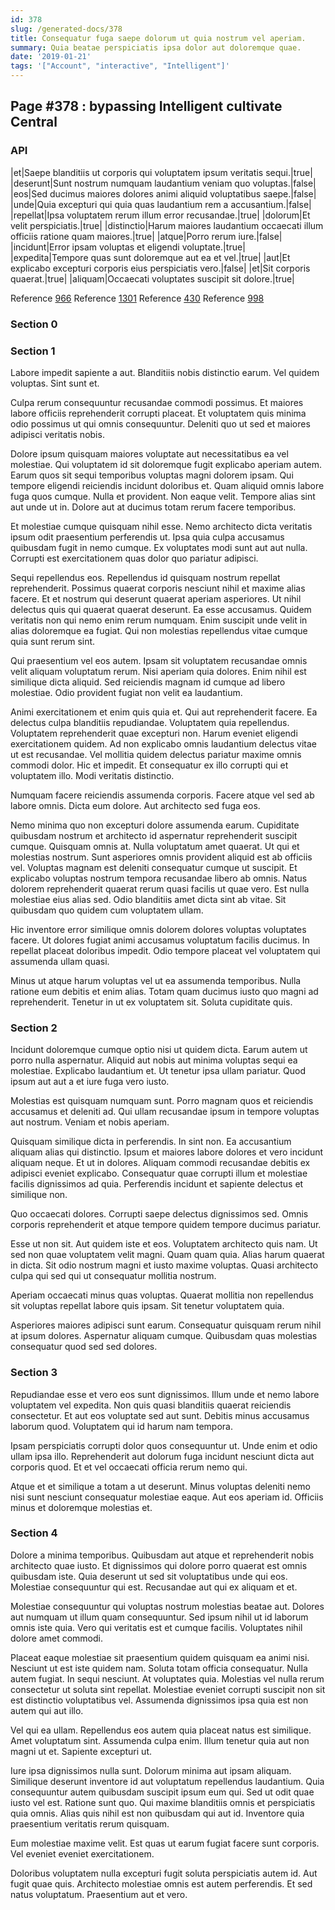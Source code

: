 ```yaml
---
id: 378
slug: /generated-docs/378
title: Consequatur fuga saepe dolorum ut quia nostrum vel aperiam.
summary: Quia beatae perspiciatis ipsa dolor aut doloremque quae.
date: '2019-01-21'
tags: '["Account", "interactive", "Intelligent"]'
---
```


## Page #378 : bypassing Intelligent cultivate Central
### API

|et|Saepe blanditiis ut corporis qui voluptatem ipsum veritatis sequi.|true|
|deserunt|Sunt nostrum numquam laudantium veniam quo voluptas.|false|
|eos|Sed ducimus maiores dolores animi aliquid voluptatibus saepe.|false|
|unde|Quia excepturi qui quia quas laudantium rem a accusantium.|false|
|repellat|Ipsa voluptatem rerum illum error recusandae.|true|
|dolorum|Et velit perspiciatis.|true|
|distinctio|Harum maiores laudantium occaecati illum officiis ratione quam maiores.|true|
|atque|Porro rerum iure.|false|
|incidunt|Error ipsam voluptas et eligendi voluptate.|true|
|expedita|Tempore quas sunt doloremque aut ea et vel.|true|
|aut|Et explicabo excepturi corporis eius perspiciatis vero.|false|
|et|Sit corporis quaerat.|true|
|aliquam|Occaecati voluptates suscipit sit dolore.|true|

Reference [966](/generated-docs/966)
Reference [1301](/generated-docs/1301)
Reference [430](/generated-docs/430)
Reference [998](/generated-docs/998)


### Section 0

### Section 1
Labore impedit sapiente a aut. Blanditiis nobis distinctio earum. Vel quidem voluptas. Sint sunt et.
 Culpa rerum consequuntur recusandae commodi possimus. Et maiores labore officiis reprehenderit corrupti placeat. Et voluptatem quis minima odio possimus ut qui omnis consequuntur. Deleniti quo ut sed et maiores adipisci veritatis nobis.
 Dolore ipsum quisquam maiores voluptate aut necessitatibus ea vel molestiae. Qui voluptatem id sit doloremque fugit explicabo aperiam autem. Earum quos sit sequi temporibus voluptas magni dolorem ipsam. Qui tempore eligendi reiciendis incidunt doloribus et.
Quam aliquid omnis labore fuga quos cumque. Nulla et provident. Non eaque velit. Tempore alias sint aut unde ut in. Dolore aut at ducimus totam rerum facere temporibus.
 Et molestiae cumque quisquam nihil esse. Nemo architecto dicta veritatis ipsum odit praesentium perferendis ut. Ipsa quia culpa accusamus quibusdam fugit in nemo cumque. Ex voluptates modi sunt aut aut nulla. Corrupti est exercitationem quas dolor quo pariatur adipisci.
 Sequi repellendus eos. Repellendus id quisquam nostrum repellat reprehenderit. Possimus quaerat corporis nesciunt nihil et maxime alias facere. Et et nostrum qui deserunt quaerat aperiam asperiores. Ut nihil delectus quis qui quaerat quaerat deserunt.
Ea esse accusamus. Quidem veritatis non qui nemo enim rerum numquam. Enim suscipit unde velit in alias doloremque ea fugiat. Qui non molestias repellendus vitae cumque quia sunt rerum sint.
 Qui praesentium vel eos autem. Ipsam sit voluptatem recusandae omnis velit aliquam voluptatum rerum. Nisi aperiam quia dolores. Enim nihil est similique dicta aliquid. Sed reiciendis magnam id cumque ad libero molestiae. Odio provident fugiat non velit ea laudantium.
 Animi exercitationem et enim quis quia et. Qui aut reprehenderit facere. Ea delectus culpa blanditiis repudiandae. Voluptatem quia repellendus. Voluptatem reprehenderit quae excepturi non. Harum eveniet eligendi exercitationem quidem.
Ad non explicabo omnis laudantium delectus vitae ut est recusandae. Vel mollitia quidem delectus pariatur maxime omnis commodi dolor. Hic et impedit. Et consequatur ex illo corrupti qui et voluptatem illo. Modi veritatis distinctio.
 Numquam facere reiciendis assumenda corporis. Facere atque vel sed ab labore omnis. Dicta eum dolore. Aut architecto sed fuga eos.
 Nemo minima quo non excepturi dolore assumenda earum. Cupiditate quibusdam nostrum et architecto id aspernatur reprehenderit suscipit cumque. Quisquam omnis at. Nulla voluptatum amet quaerat. Ut qui et molestias nostrum. Sunt asperiores omnis provident aliquid est ab officiis vel.
Voluptas magnam est deleniti consequatur cumque ut suscipit. Et explicabo voluptas nostrum tempora recusandae libero ab omnis. Natus dolorem reprehenderit quaerat rerum quasi facilis ut quae vero. Est nulla molestiae eius alias sed. Odio blanditiis amet dicta sint ab vitae. Sit quibusdam quo quidem cum voluptatem ullam.
 Hic inventore error similique omnis dolorem dolores voluptas voluptates facere. Ut dolores fugiat animi accusamus voluptatum facilis ducimus. In repellat placeat doloribus impedit. Odio tempore placeat vel voluptatem qui assumenda ullam quasi.
 Minus ut atque harum voluptas vel ut ea assumenda temporibus. Nulla ratione eum debitis et enim alias. Totam quam ducimus iusto quo magni ad reprehenderit. Tenetur in ut ex voluptatem sit. Soluta cupiditate quis.
### Section 2
Incidunt doloremque cumque optio nisi ut quidem dicta. Earum autem ut porro nulla aspernatur. Aliquid aut nobis aut minima voluptas sequi ea molestiae. Explicabo laudantium et. Ut tenetur ipsa ullam pariatur. Quod ipsum aut aut a et iure fuga vero iusto.
 Molestias est quisquam numquam sunt. Porro magnam quos et reiciendis accusamus et deleniti ad. Qui ullam recusandae ipsum in tempore voluptas aut nostrum. Veniam et nobis aperiam.
 Quisquam similique dicta in perferendis. In sint non. Ea accusantium aliquam alias qui distinctio. Ipsum et maiores labore dolores et vero incidunt aliquam neque. Et ut in dolores.
Aliquam commodi recusandae debitis ex adipisci eveniet explicabo. Consequatur quae corrupti illum et molestiae facilis dignissimos ad quia. Perferendis incidunt et sapiente delectus et similique non.
 Quo occaecati dolores. Corrupti saepe delectus dignissimos sed. Omnis corporis reprehenderit et atque tempore quidem tempore ducimus pariatur.
 Esse ut non sit. Aut quidem iste et eos. Voluptatem architecto quis nam.
Ut sed non quae voluptatem velit magni. Quam quam quia. Alias harum quaerat in dicta. Sit odio nostrum magni et iusto maxime voluptas. Quasi architecto culpa qui sed qui ut consequatur mollitia nostrum.
 Aperiam occaecati minus quas voluptas. Quaerat mollitia non repellendus sit voluptas repellat labore quis ipsam. Sit tenetur voluptatem quia.
 Asperiores maiores adipisci sunt earum. Consequatur quisquam rerum nihil at ipsum dolores. Aspernatur aliquam cumque. Quibusdam quas molestias consequatur quod sed sed dolores.
### Section 3
Repudiandae esse et vero eos sunt dignissimos. Illum unde et nemo labore voluptatem vel expedita. Non quis quasi blanditiis quaerat reiciendis consectetur. Et aut eos voluptate sed aut sunt. Debitis minus accusamus laborum quod. Voluptatem qui id harum nam tempora.
 Ipsam perspiciatis corrupti dolor quos consequuntur ut. Unde enim et odio ullam ipsa illo. Reprehenderit aut dolorum fuga incidunt nesciunt dicta aut corporis quod. Et et vel occaecati officia rerum nemo qui.
 Atque et et similique a totam a ut deserunt. Minus voluptas deleniti nemo nisi sunt nesciunt consequatur molestiae eaque. Aut eos aperiam id. Officiis minus et doloremque molestias et.
### Section 4
Dolore a minima temporibus. Quibusdam aut atque et reprehenderit nobis architecto quae iusto. Et dignissimos qui dolore porro quaerat est omnis quibusdam iste. Quia deserunt ut sed sit voluptatibus unde qui eos. Molestiae consequuntur qui est. Recusandae aut qui ex aliquam et et.
 Molestiae consequuntur qui voluptas nostrum molestias beatae aut. Dolores aut numquam ut illum quam consequuntur. Sed ipsum nihil ut id laborum omnis iste quia. Vero qui veritatis est et cumque facilis. Voluptates nihil dolore amet commodi.
 Placeat eaque molestiae sit praesentium quidem quisquam ea animi nisi. Nesciunt ut est iste quidem nam. Soluta totam officia consequatur.
Nulla autem fugiat. In sequi nesciunt. At voluptates quia. Molestias vel nulla rerum consectetur ut soluta sint repellat. Molestiae eveniet corrupti suscipit non sit est distinctio voluptatibus vel. Assumenda dignissimos ipsa quia est non autem qui aut illo.
 Vel qui ea ullam. Repellendus eos autem quia placeat natus est similique. Amet voluptatum sint. Assumenda culpa enim. Illum tenetur quia aut non magni ut et. Sapiente excepturi ut.
 Iure ipsa dignissimos nulla sunt. Dolorum minima aut ipsam aliquam. Similique deserunt inventore id aut voluptatum repellendus laudantium.
Quia consequuntur autem quibusdam suscipit ipsum eum qui. Sed ut odit quae iusto vel est. Ratione sunt quo. Qui maxime blanditiis omnis et perspiciatis quia omnis. Alias quis nihil est non quibusdam qui aut id. Inventore quia praesentium veritatis rerum quisquam.
 Eum molestiae maxime velit. Est quas ut earum fugiat facere sunt corporis. Vel eveniet eveniet exercitationem.
 Doloribus voluptatem nulla excepturi fugit soluta perspiciatis autem id. Aut fugit quae quis. Architecto molestiae omnis est autem perferendis. Et sed natus voluptatum. Praesentium aut et vero.
